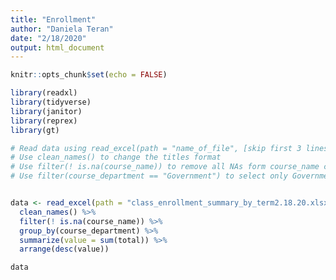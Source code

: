 ```yaml
---
title: "Enrollment"
author: "Daniela Teran"
date: "2/18/2020"
output: html_document
---
```


```r
knitr::opts_chunk$set(echo = FALSE)

library(readxl)
library(tidyverse)
library(janitor)
library(reprex)
library(gt)
```
```r
# Read data using read_excel(path = "name_of_file", [skip first 3 lines] skip = 3) 
# Use clean_names() to change the titles format
# Use filter(! is.na(course_name)) to remove all NAs form course_name column to remove the grand total rows
# Use filter(course_department == "Government") to select only Government courses


data <- read_excel(path = "class_enrollment_summary_by_term2.18.20.xlsx", skip = 3) %>%
  clean_names() %>%
  filter(! is.na(course_name)) %>%
  group_by(course_department) %>% 
  summarize(value = sum(total)) %>%
  arrange(desc(value)) 

data
```

